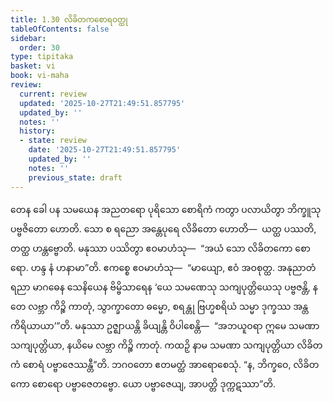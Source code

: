 ```yaml
---
title: 1.30 လိခိတကစောရဝတ္ထု
tableOfContents: false
sidebar:
  order: 30
type: tipitaka
basket: vi
book: vi-maha
review:
  current: review
  updated: '2025-10-27T21:49:51.857795'
  updated_by: ''
  notes: ''
  history:
  - state: review
    date: '2025-10-27T21:49:51.857795'
    updated_by: ''
    notes: ''
    previous_state: draft
---
```



<ReviewStatus review={frontmatter.review} showDetails={true} />

<HypothesisAnnotation frontmatter={frontmatter} />

<DynamicBreadcrumb />

<Division number="93" book="vi-maha" e="ch" v="3" p="105">

<Paragraph number="431" book="vi-maha">
တေန ခေါ ပန သမယေန အညတရော ပုရိသော စောရိကံ ကတွာ ပလာယိတွာ ဘိက္ခူသု ပဗ္ဗဇိတော ဟောတိ. သော စ ရညော အန္တေပုရေ လိခိတော ဟောတိ—  ယတ္ထ ပဿတိ, တတ္ထ ဟန္တဗ္ဗောတိ. မနုဿာ ပဿိတွာ ဧဝမာဟံသု—  “အယံ သော လိခိတကော စောရော. ဟန္ဒ နံ ဟနာမာ”တိ. ဧကစ္စေ ဧဝမာဟံသု—  “မာယျော, ဧဝံ အဝစုတ္ထ. အနုညာတံ ရညာ မာဂဓေန သေနိယေန ဗိမ္ဗိသာရေန ‘ယေ သမဏေသု သကျပုတ္တိယေသု ပဗ္ဗဇန္တိ, န တေ လဗ္ဘာ ကိဉ္စိ ကာတုံ, သွာက္ခာတော ဓမ္မော, စရန္တု ဗြဟ္မစရိယံ သမ္မာ ဒုက္ခဿ အန္တကိရိယာယာ’”တိ. မနုဿာ ဥဇ္ဈာယန္တိ ခိယျန္တိ ဝိပါစေန္တိ—  “အဘယူဝရာ ဣမေ သမဏာ သကျပုတ္တိယာ, နယိမေ လဗ္ဘာ ကိဉ္စိ ကာတုံ. ကထဉှိ နာမ သမဏာ သကျပုတ္တိယာ လိခိတကံ စောရံ ပဗ္ဗာဇေဿန္တီ”တိ. ဘဂဝတော ဧတမတ္ထံ အာရောစေသုံ. “န, ဘိက္ခဝေ, လိခိတကော စောရော ပဗ္ဗာဇေတဗ္ဗော. ယော ပဗ္ဗာဇေယျ, အာပတ္တိ ဒုက္ကဋဿာ”တိ.
</Paragraph>
</Division>